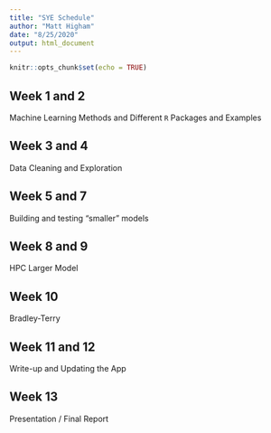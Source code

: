 ```yaml
---
title: "SYE Schedule"
author: "Matt Higham"
date: "8/25/2020"
output: html_document
---
```


```r
knitr::opts_chunk$set(echo = TRUE)
```

## Week 1 and 2

Machine Learning Methods and Different `R` Packages and Examples


## Week 3 and 4

Data Cleaning and Exploration

## Week 5 and 7

Building and testing "smaller" models

## Week 8 and 9

HPC Larger Model

## Week 10

Bradley-Terry

## Week 11 and 12

Write-up and Updating the App

## Week 13 

Presentation / Final Report





